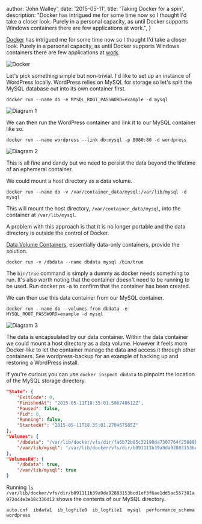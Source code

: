 
  author: 'John Walley',
  date: '2015-05-11',
  title: 'Taking Docker for a spin',
  description:
    "Docker has intrigued me for some time now so I thought I'd take a closer look. Purely in a personal capacity, as until Docker supports Windows containers there are few applications at work.",
}


[Docker](https://www.docker.com/) has intrigued me for some time now so I thought I'd take a closer look. Purely in a personal capacity, as until Docker supports Windows containers there are few applications at [work](http://www.red-gate.com/).

<Image src={docker} alt="Docker" />

Let's pick something simple but non-trivial. I'd like to set up an instance of WordPress locally. WordPress relies on MySQL for storage so let's split the MySQL database out into its own container first.

`docker run --name db -e MYSQL_ROOT_PASSWORD=example -d mysql`

<Image src={diagram1} alt="Diagram 1" />

We can then run the WordPress container and link it to our MySQL container like so.

`docker run --name wordpress --link db:mysql -p 8080:80 -d wordpress`

<Image src={diagram2} alt="Diagram 2" />

This is all fine and dandy but we need to persist the data beyond the lifetime of an ephemeral container.

We could mount a host directory as a data volume.

`docker run --name db -v /var/container_data/mysql:/var/lib/mysql -d mysql`

This will mount the host directory, `/var/container_data/mysql`, into the container at `/var/lib/mysql`.

A problem with this approach is that it is no longer portable and the data directory is outside the control of Docker.

[Data Volume Containers](https://docs.docker.com/userguide/dockervolumes/#creating-and-mounting-a-data-volume-container), essentially data-only containers, provide the solution.

`docker run -v /dbdata --name dbdata mysql /bin/true`

The `bin/true` command is simply a dummy as docker needs something to run. It's also worth noting that the container doesn't need to be running to be used. Run docker ps -a to confirm that the container has been created.

We can then use this data container from our MySQL container.

`docker run --name db --volumes-from dbdata -e MYSQL_ROOT_PASSWORD=example -d mysql`

<Image src={diagram3} alt="Diagram 3" />

The data is encapsulated by our data container. Within the data container we could mount a host directory as a data volume. However it feels more Docker-like to let the container manage the data and access it through other containers. See wordpress-backup for an example of backing up and restoring a WordPress install.

If you're curious you can use `docker inspect dbdata` to pinpoint the location of the MySQL storage directory.

```json
"State": {
    "ExitCode": 0,
    "FinishedAt": "2015-05-11T18:35:01.586748612Z",
    "Paused": false,
    "Pid": 0,
    "Running": false,
    "StartedAt": "2015-05-11T18:35:01.270467585Z"
},
"Volumes": {
    "/dbdata": "/var/lib/docker/vfs/dir/fa6b72b85c32190da7307764f25888bb63f19e1fa728aeddb8b31b672a46f4ef",
    "/var/lib/mysql": "/var/lib/docker/vfs/dir/b091111b39a9da92883153bcd1ef3f6ae1dd5ac557381a972444e3e18c330d12"
},
"VolumesRW": {
    "/dbdata": true,
    "/var/lib/mysql": true
}
```

Running `ls /var/lib/docker/vfs/dir/b091111b39a9da92883153bcd1ef3f6ae1dd5ac557381a972444e3e18c330d12` shows the contents of our MySQL directory.

`auto.cnf  ibdata1  ib_logfile0  ib_logfile1  mysql  performance_schema  wordpress`